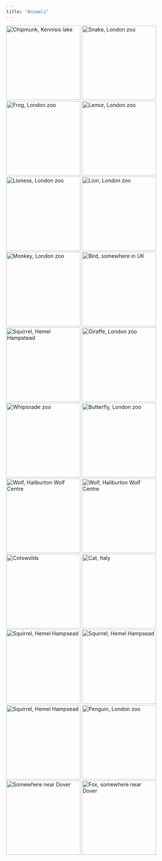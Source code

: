 ```yaml
---
title: "Animals"
---
```


:::{.lightbox-gallery}
![Chipmunk, Kennisis lake](/img/photos/animals/IMG_0200.jpg){.lightbox width="200" group="my-gallery_1"}
![Snake, London zoo](/img/photos/animals/IMG_0305.jpg){.lightbox width="200" group="my-gallery_1"}
![Frog, London zoo](/img/photos/animals/IMG_0355.jpg){.lightbox width="200" group="my-gallery_1"}
![Lemur, London zoo](/img/photos/animals/IMG_0480.jpg){.lightbox width="200" group="my-gallery_1"}
![Lioness, London zoo](/img/photos/animals/IMG_0499.jpg){.lightbox width="200" group="my-gallery_1"}
![Lion, London zoo](/img/photos/animals/IMG_0529.jpg){.lightbox width="200" group="my-gallery_1"}
![Monkey, London zoo](/img/photos/animals/IMG_0574.jpg){.lightbox width="200" group="my-gallery_1"}
![Bird, somewhere in UK](/img/photos/animals/IMG_0826.jpg){.lightbox width="200" group="my-gallery_1"}
![Squirrel, Hemel Hampstead](/img/photos/animals/IMG_1246-Edit.jpg){.lightbox width="200" group="my-gallery_1"}
![Giraffe, London zoo](/img/photos/animals/IMG_1713.jpg){.lightbox width="200" group="my-gallery_1"}
![Whipsnade zoo](/img/photos/animals/IMG_1949.jpg){.lightbox width="200" group="my-gallery_1"}
![Butterfly, London zoo](/img/photos/animals/IMG_2007.jpg){.lightbox width="200" group="my-gallery_1"}
![Wolf, Haliburton Wolf Centre](/img/photos/animals/IMG_4466.jpg){.lightbox width="200" group="my-gallery_1"}
![Wolf, Haliburton Wolf Centre](/img/photos/animals/IMG_4490.jpg){.lightbox width="200" group="my-gallery_1"}
![Cotswolds](/img/photos/animals/IMG_5978.jpg){.lightbox width="200" group="my-gallery_1"}
![Cat, Italy](/img/photos/animals/IMG_6790.jpg){.lightbox width="200" group="my-gallery_1"}
![Squirrel, Hemel Hampsead](/img/photos/animals/IMG_8233.jpg){.lightbox width="200" group="my-gallery_1"}
![Squirrel, Hemel Hampsead](/img/photos/animals/IMG_8253.jpg){.lightbox width="200" group="my-gallery_1"}
![Squirrel, Hemel Hampsead](/img/photos/animals/IMG_8319.jpg){.lightbox width="200" group="my-gallery_1"}
![Penguin, London zoo](/img/photos/animals/IMG_9014.jpg){.lightbox width="200" group="my-gallery_1"}
![Somewhere near Dover](/img/photos/animals/IMG_9272.jpg){.lightbox width="200" group="my-gallery_1"}
![Fox, somewhere near Dover](/img/photos/animals/IMG_9320.jpg){.lightbox width="200" group="my-gallery_1"}
:::
